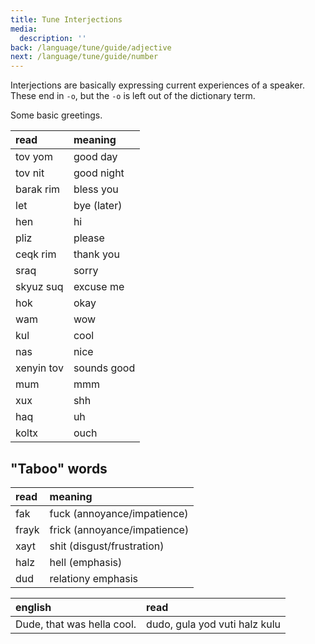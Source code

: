 ```yaml
---
title: Tune Interjections
media:
  description: ''
back: /language/tune/guide/adjective
next: /language/tune/guide/number
---
```


Interjections are basically expressing current experiences of a speaker.
These end in `-o`, but the `-o` is left out of the dictionary term.

Some basic greetings.

| read       | meaning     |
| :--------- | :---------- |
| tov yom    | good day    |
| tov nit    | good night  |
| barak rim  | bless you   |
| let        | bye (later) |
| hen        | hi          |
| pliz       | please      |
| ceqk rim   | thank you   |
| sraq       | sorry       |
| skyuz suq  | excuse me   |
| hok        | okay        |
| wam        | wow         |
| kul        | cool        |
| nas        | nice        |
| xenyin tov | sounds good |
| mum        | mmm         |
| xux        | shh         |
| haq        | uh          |
| koltx      | ouch        |

## "Taboo" words

| read  | meaning                      |
| :---- | :--------------------------- |
| fak   | fuck (annoyance/impatience)  |
| frayk | frick (annoyance/impatience) |
| xayt  | shit (disgust/frustration)   |
| halz  | hell (emphasis)              |
| dud   | relationy emphasis           |

| english                    | read                          |
| :------------------------- | :---------------------------- |
| Dude, that was hella cool. | dudo, gula yod vuti halz kulu |
